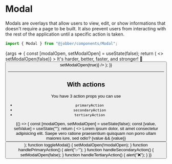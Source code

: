 
<Meta title="Components/Modal" component={Modal} />

# Modal

Modals are overlays that allow users to view, edit, or show informations that
doesn't require a page to be built. It also prevent users from interacting with
the rest of the application until a specific action is taken.

```ts
import { Modal } from "@jobber/components/Modal";
```

<Canvas>
  <Story
    name="Modal"
    args={{
      title: "We've updated Jobber",
    }}
  >
    {args => {
      const [modalOpen, setModalOpen] = useState(false);
      return (
        <>
          <Modal
            {...args}
            open={modalOpen}
            onRequestClose={() => setModalOpen(false)}
          >
            <Content>
              <Text>It's harder, better, faster, and stronger! 🤖</Text>
            </Content>
          </Modal>
          <Button label="Open Modal" onClick={() => setModalOpen(true)} />
        </>
      );
    }}
  </Story>
</Canvas>

<ArgsTable of={Modal} story="Modal" />

---

## With actions

You have 3 action props you can use

- `primaryAction`
- `secondaryAction`
- `tertiaryAction`

<Canvas>
  <ExampleWithHooks>
    {() => {
      const [modalOpen, setModalOpen] = useState(false);
      const [value, setValue] = useState("");
      return (
        <>
          <Modal
            title="Hold the phone!"
            open={modalOpen}
            primaryAction={{ label: "Submit", onClick: handlePrimaryAction }}
            secondaryAction={{
              label: "Cancel",
              onClick: handleSecondaryAction,
            }}
            tertiaryAction={{ label: "Delete", onClick: handleTertiaryAction }}
            onRequestClose={toggleModal}
          >
            <Content>
              <Text>
                Lorem ipsum dolor, sit amet consectetur adipisicing elit. Saepe
                vero ratione praesentium quisquam non porro ullam maiores iure,
                sed odio?
              </Text>
              {value && <Text>{value}</Text>}
              <InputText value={value} onChange={setValue} />
            </Content>
          </Modal>
          <Button label="Open Modal" onClick={toggleModal} />
        </>
      );
      function toggleModal() {
        setModalOpen(!modalOpen);
      }
      function handlePrimaryAction() {
        alert("✅");
      }
      function handleSecondaryAction() {
        setModalOpen(false);
      }
      function handleTertiaryAction() {
        alert("❌");
      }
    }}
  </ExampleWithHooks>
</Canvas>
